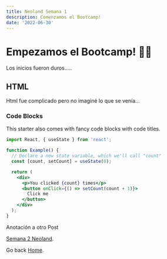 ```yaml
---
title: Neoland Semana 1
description: Comenzamos el Bootcamp!
date: '2022-06-30'
---
```


# Empezamos el Bootcamp! 👋🏼

Los inicios fueron duros.....

## HTML

Html fue  complicado pero no imaginé lo que se venía...

### Code Blocks

This starter also comes with fancy code blocks with code titles.

```jsx:example.jsx
import React, { useState } from 'react';

function Example() {
  // Declare a new state variable, which we'll call "count"
  const [count, setCount] = useState(0);

  return (
    <div>
      <p>You clicked {count} times</p>
      <button onClick={() => setCount(count + 1)}>
        Click me
      </button>
    </div>
  );
}
```

Anotación a otro Post

[Semana 2 Neoland](/posts/semana-2-Neoland).

Go back [Home](/).
